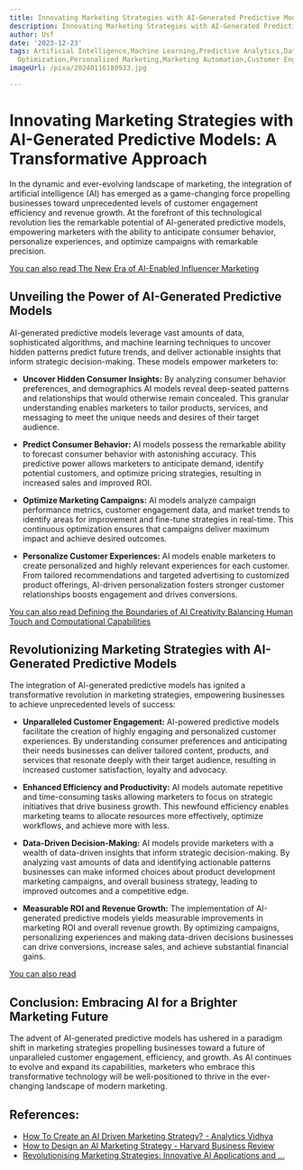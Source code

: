 ```yaml
---
title: Innovating Marketing Strategies with AI-Generated Predictive Models
description: Innovating Marketing Strategies with AI-Generated Predictive Models
author: Usf
date: '2023-12-23'
tags: Artificial Intelligence,Machine Learning,Predictive Analytics,Data-Driven Marketing,Campaign
  Optimization,Personalized Marketing,Marketing Automation,Customer Engagement
imageUrl: /pixa/20240116180933.jpg

---
```

# Innovating Marketing Strategies with AI-Generated Predictive Models: A Transformative Approach

In the dynamic and ever-evolving landscape of marketing, the integration of  artificial intelligence (AI) has emerged as a game-changing force propelling businesses  toward  unprecedented levels of customer  engagement efficiency and revenue growth. At the forefront of this technological revolution lies  the remarkable potential of AI-generated predictive models, empowering marketers with the  ability to anticipate consumer behavior, personalize experiences, and  optimize campaigns with  remarkable precision.

[You can also read The New Era of AI-Enabled Influencer Marketing](The%20New%20Era%20of%20AI-Enabled%20Influencer%20Marketing)


##  Unveiling the Power of AI-Generated  Predictive  Models

AI-generated predictive models leverage  vast amounts of data,  sophisticated algorithms, and machine learning techniques to uncover hidden patterns predict future  trends, and deliver actionable  insights that inform strategic decision-making. These models empower  marketers  to:

-  **Uncover Hidden Consumer Insights:** By analyzing consumer behavior preferences, and demographics AI models reveal deep-seated patterns and  relationships that would otherwise remain concealed. This granular understanding enables marketers to tailor products, services, and messaging  to meet the  unique needs and desires of  their target audience.


- **Predict Consumer Behavior:** AI models possess the remarkable ability to forecast consumer behavior with astonishing  accuracy. This predictive power allows marketers to anticipate demand, identify potential customers, and optimize pricing strategies,  resulting in increased sales and improved ROI.


- **Optimize Marketing  Campaigns:** AI models analyze campaign performance metrics, customer engagement  data, and market trends to identify areas for improvement and fine-tune strategies in real-time. This continuous optimization ensures that campaigns deliver maximum impact  and achieve desired outcomes.


- **Personalize Customer Experiences:** AI models enable marketers to create personalized and  highly relevant  experiences for each customer. From  tailored recommendations and targeted advertising to customized product offerings, AI-driven personalization  fosters stronger customer relationships boosts engagement and drives conversions.

[You can also read Defining the Boundaries of AI Creativity Balancing Human Touch and Computational Capabilities](Defining%20the%20Boundaries%20of%20AI%20Creativity%20Balancing%20Human%20Touch%20and%20Computational%20Capabilities)


## Revolutionizing Marketing Strategies  with AI-Generated Predictive Models

The integration of AI-generated predictive models has ignited a transformative revolution in marketing strategies, empowering businesses to achieve unprecedented levels of success:

- **Unparalleled Customer Engagement:** AI-powered  predictive models  facilitate the creation of highly engaging and personalized customer experiences. By understanding consumer preferences and anticipating their needs businesses can deliver tailored content, products, and  services  that resonate deeply with their target  audience, resulting in increased  customer satisfaction, loyalty and advocacy.


- **Enhanced Efficiency and Productivity:** AI models automate repetitive and time-consuming  tasks allowing marketers to focus on strategic initiatives  that drive business growth. This newfound efficiency enables marketing teams to allocate resources more  effectively,  optimize workflows, and achieve more  with less.


- **Data-Driven Decision-Making:** AI models provide marketers with a wealth of data-driven insights that  inform strategic decision-making. By analyzing vast amounts of data and identifying actionable patterns businesses can make informed  choices about product development marketing campaigns, and overall business strategy, leading to improved outcomes and a competitive edge.


- **Measurable ROI and Revenue Growth:** The implementation of AI-generated predictive models yields measurable improvements in marketing  ROI and  overall revenue  growth.  By optimizing campaigns, personalizing experiences  and making data-driven decisions businesses  can drive conversions, increase sales, and achieve substantial financial gains.

[You can also read ]()


##  Conclusion: Embracing AI for a Brighter Marketing Future

The advent  of AI-generated predictive models has ushered in a paradigm shift in marketing strategies propelling businesses  toward a future of unparalleled customer engagement, efficiency, and growth. As AI continues to evolve and expand its capabilities,  marketers who embrace this transformative technology will be well-positioned to thrive in the ever-changing landscape of  modern marketing.

## References:
- [How To Create an AI Driven Marketing Strategy? - Analytics Vidhya](https://www.analyticsvidhya.com/blog/2023/03/ai-marketing-strategies/)
- [How to Design an AI Marketing Strategy - Harvard Business Review](https://hbr.org/2021/07/how-to-design-an-ai-marketing-strategy)
- [Revolutionising Marketing Strategies: Innovative AI Applications and ...](https://www.linkedin.com/pulse/revolutionising-marketing-strategies-innovative-ai-use-diana-ubah)
